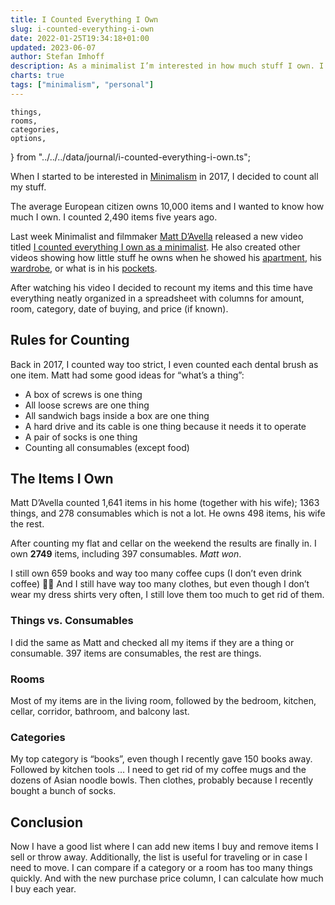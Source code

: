 ```yaml
---
title: I Counted Everything I Own
slug: i-counted-everything-i-own
date: 2022-01-25T19:34:18+01:00
updated: 2023-06-07
author: Stefan Imhoff
description: As a minimalist I’m interested in how much stuff I own. I counted all the things I own.
charts: true
tags: ["minimalism", "personal"]
---
```


	things,
	rooms,
	categories,
	options,
} from "../../../data/journal/i-counted-everything-i-own.ts";

When I started to be interested in [Minimalism](/minimalism/) in 2017, I decided to count all my stuff.

The average European citizen owns 10,000 items and I wanted to know how much I own. I counted 2,490 items five years ago.

Last week Minimalist and filmmaker [Matt D’Avella](https://www.mattdavella.com/) released a new video titled [I counted everything I own as a minimalist](https://youtu.be/BB8o8-EdZY0). He also created other videos showing how little stuff he owns when he showed his [apartment](https://youtu.be/W2oU4bhaHqU), his [wardrobe](https://youtu.be/DSHsIOIhjJY), or what is in his [pockets](https://youtu.be/KZxI0-y3hew).

After watching his video I decided to recount my items and this time have everything neatly organized in a spreadsheet with columns for amount, room, category, date of buying, and price (if known).

## Rules for Counting

Back in 2017, I counted way too strict, I even counted each dental brush as one item. Matt had some good ideas for “what’s a thing”:

- A box of screws is one thing
- All loose screws are one thing
- All sandwich bags inside a box are one thing
- A hard drive and its cable is one thing because it needs it to operate
- A pair of socks is one thing
- Counting all consumables (except food)

## The Items I Own

Matt D’Avella counted 1,641 items in his home (together with his wife); 1363 things, and 278 consumables which is not a lot. He owns 498 items, his wife the rest.

After counting my flat and cellar on the weekend the results are finally in. I own **2749** items, including 397 consumables. _Matt won_.

I still own 659 books and way too many coffee cups (I don’t even drink coffee) 🤷‍♂️ And I still have way too many clothes, but even though I don’t wear my dress shirts very often, I still love them too much to get rid of them.

### Things vs. Consumables

I did the same as Matt and checked all my items if they are a thing or consumable. 397 items are consumables, the rest are things.

<Figure caption="Things vs. Consumables" size="wide">
	<DoughnutChart client:visible data={things} options={options} />
</Figure>

### Rooms

Most of my items are in the living room, followed by the bedroom, kitchen, cellar, corridor, bathroom, and balcony last.

<Figure caption="Rooms" size="wide">
	<DoughnutChart client:visible data={rooms} options={options} />
</Figure>

### Categories

My top category is “books”, even though I recently gave 150 books away. Followed by kitchen tools … I need to get rid of my coffee mugs and the dozens of Asian noodle bowls. Then clothes, probably because I recently bought a bunch of socks.

<Figure caption="Categories" size="wide">
	<DoughnutChart client:visible data={categories} options={options} />
</Figure>

## Conclusion

Now I have a good list where I can add new items I buy and remove items I sell or throw away. Additionally, the list is useful for traveling or in case I need to move. I can compare if a category or a room has too many things quickly. And with the new purchase price column, I can calculate how much I buy each year.
